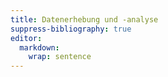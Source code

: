 ```yaml
---
title: Datenerhebung und -analyse
suppress-bibliography: true
editor: 
  markdown: 
    wrap: sentence
---
```


